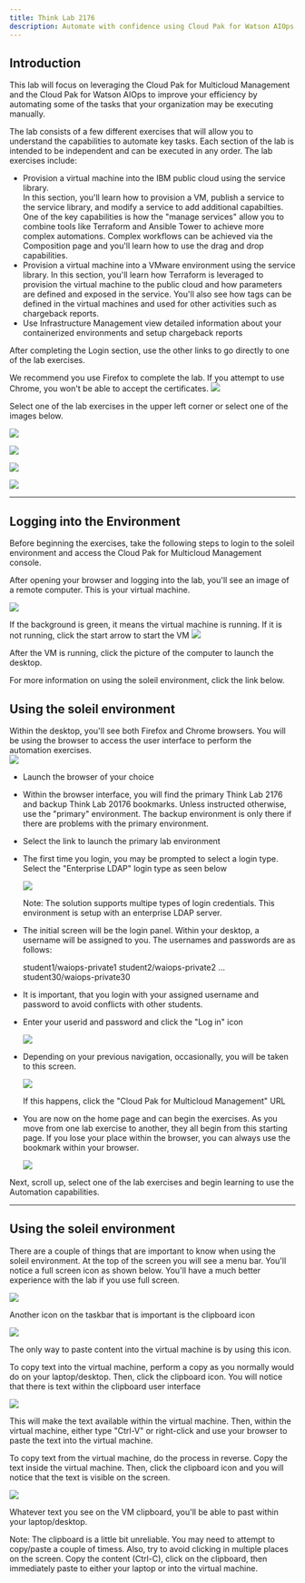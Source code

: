 ```yaml
--- 
title: Think Lab 2176
description: Automate with confidence using Cloud Pak for Watson AIOps
---
```


## Introduction

This lab will focus on leveraging the Cloud Pak for Multicloud Management and the 
Cloud Pak for Watson AIOps to improve your efficiency by automating some of the tasks 
that your organization may be executing manually.

The lab consists of a few different exercises that will allow you to understand the 
capabilities to automate key tasks.  Each section of the lab is intended to be independent and 
can be executed in any order.  The lab exercises include:
- Provision a virtual machine into the IBM public cloud using the service library.  
    In this section, you'll learn how to provision a VM, publish a service to the service library, and modify a service to add additional capabilties.
    One of the key capabilities is how the "manage services" allow you to combine tools like Terraform and Ansible Tower to achieve more complex automations.
    Complex workflows can be achieved via the Composition page and you'll learn how to use the drag and drop capabilities.
- Provision a virtual machine into a VMware environment using the service library.
    In this section, you'll learn how Terraform is leveraged to provision the virtual machine to the public cloud and how parameters are defined and 
    exposed in the service. You'll also see how tags can be defined in the virtual machines and used for other activities such as chargeback reports.
- Use Infrastructure Management view detailed information about your containerized environments and setup chargeback reports

After completing the Login section, use the other links to go directly to one of the lab exercises.


We recommend you use Firefox to complete the lab.  If you attempt to use Chrome, you won't be able to accept the certificates.
![](images/2021-05-05-09-20-41.png)


Select one of the lab exercises in the upper left corner or select one of the images below.


<Row>

<Column colLg={4} colMd={4} noGutterMdLeft>
<ArticleCard
    color="dark"
    subTitle="Automation with VMware"
    title="Want to learn how to automate infrastructure management in VMWare vSphere?"
    href="/tutorials/vmware"
    actionIcon="arrowRight"
    >

![](images/multi-cloud.jpg)

</ArticleCard>

</Column>

<Column colLg={4} colMd={4} noGutterMdLeft>
<ArticleCard
    color="dark"
    subTitle="Automation with the Public Cloud"
    title="Want to learn how to automate infrastructure management in Public clouds?"
    href="/tutorials/ibmcloud"
    actionIcon="arrowRight"
    >

![](images/public-cloud.jpg)

</ArticleCard>
</Column>

<Column colLg={4} colMd={4} noGutterMdLeft>
<ArticleCard
    color="dark"
    subTitle="Managing chargeback"
    title="Do you want to create and execute a chargeback report on the VM and container workloads?"
    href="/tutorials/Chargeback"
    actionIcon="arrowRight"
    >

![](images/prereqs.jpg)

</ArticleCard>
</Column>

<Column colLg={4} colMd={4} noGutterMdLeft>
<ArticleCard
    color="dark"
    subTitle="Managing SRE console access"
    title="Do you want to learn how to provide SRE secure terminal access to Virtual Machines?"
    href="/tutorials/Console_Access"
    actionIcon="arrowRight"
    >

![](images/secure-access.jpg)

</ArticleCard>
</Column>
</Row>

***

## Logging into the Environment

  Before beginning the exercises, take the following steps to login to the soleil environment and access the Cloud Pak for Multicloud Management console.

  After opening your browser and logging into the lab, you'll see an image of a remote computer.  This is your virtual machine.

  ![](images/2021-04-27-19-54-51.png)

  If the background is green, it means the virtual machine is running.  If it is not running, click the start arrow to start the VM
  ![](images/2021-04-27-20-00-11.png)

  After the VM is running, click the picture of the computer to launch the desktop.

  For more information on using the soleil environment, click the link below.

## Using the soleil environment

  Within the desktop, you'll see both Firefox and Chrome browsers.  You will be using the browser to access the user interface
  to perform the automation exercises.  
  ![](images/2021-04-27-20-17-09.png)
  - Launch the browser of your choice

  - Within the browser interface, you will find the primary Think Lab 2176 and backup Think Lab 20176 bookmarks. Unless instructed otherwise, use the "primary" environment.  The backup environment is only there if there are problems with the primary environment.
  - Select the link to launch the primary lab environment
  - The first time you login, you may be prompted to select a login type.  Select the "Enterprise LDAP" login type as seen below

    ![](images/2021-04-27-20-46-38.png)

    Note:  The solution supports multipe types of login credentials. This environment is setup with an enterprise LDAP server.

  - The initial screen will be the login panel.  Within your desktop, a username will be assigned to you.  The usernames and passwords
    are as follows:

      student1/waiops-private1
      student2/waiops-private2
      …
      student30/waiops-private30

  - It is important, that you login with your assigned username and password to avoid conflicts with other students.
  - Enter your userid and password and click the "Log in" icon

    ![](images/2021-04-27-20-48-36.png)

  - Depending on your previous navigation, occasionally, you will be taken to this screen.

    ![](images/2021-04-27-20-53-29.png)

    If this happens, click the "Cloud Pak for Multicloud Management" URL
  - You are now on the home page and can begin the exercises.  As you move from one lab exercise to another, they all begin from this starting page.  If you lose your place within the browser, you can always use the bookmark within your browser.
    
    ![](images/2021-04-28-10-41-10.png)

  Next, scroll up, select one of the lab exercises and begin learning to use the Automation capabilities.

***

## Using the soleil environment

  There are a couple of things that are important to know when using the soleil environment.  At the top of the screen you will see a menu bar.  You'll notice a full screen icon as shown below. You'll have a much better experience with the lab if you use full screen.

  ![](images/2021-04-27-20-24-32.png)

  Another icon on the taskbar that is important is the clipboard icon

  ![](images/2021-04-28-10-47-13.png)

  The only way to paste content into the virtual machine is by using this icon.

  To copy text into the virtual machine, perform a copy as you normally would do on your laptop/desktop.  Then, click the clipboard icon. You will notice that there is text within the clipboard user interface

  ![](images/2021-04-27-20-40-37.png)

  This will make the text available within the virtual machine. Then, within the virtual machine, either type "Ctrl-V" or right-click and use your browser to paste the text into the virtual machine.

  To copy text from the virtual machine, do the process in reverse.  Copy the text inside the virtual machine.  Then, click the clipboard icon and you will notice that the text is visible on the screen.

  ![](images/2021-04-27-20-40-37.png)

  Whatever text you see on the VM clipboard, you'll be able to past within your laptop/desktop.

  Note:  The clipboard is a little bit unreliable.  You may need to attempt to copy/paste a couple of timess.  Also, try to avoid clicking in multiple places on the screen. Copy the content (Ctrl-C), click on the clipboard, then immediately paste to either your laptop or into the virtual machine.
